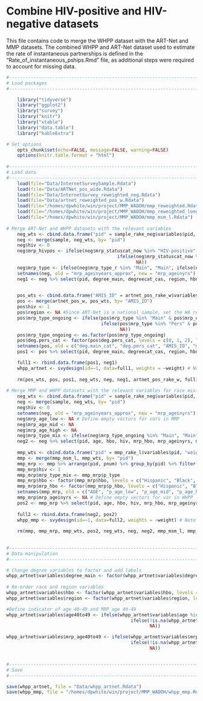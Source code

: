 # Combine HIV-positive and HIV-negative datasets

This file contains code to merge the WHPP dataset with the ART-Net and MMP datasets. The combined WHPP and ART-Net dataset used to estimate the rate of instantaneous partnerships is defined in the "Rate_of_instantaneous_pships.Rmd" file, as additional steps were required to account for missing data.
```r
#-----------------------------------------------------------------------------------
# Load packages
#-----------------------------------------------------------------------------------

    library("tidyverse")
    library("ggplot2")
    library("survey")
    library("knitr")
    library("xtable")
    library("data.table")
    library("kableExtra")

# Set options
    opts_chunk$set(echo=FALSE, message=FALSE, warning=FALSE)
    options(knitr.table.format = "html") 
    
#-----------------------------------------------------------------------------------
# Load data
#-----------------------------------------------------------------------------------
    load(file="Data/InternetSurveySample.Rdata")
    load(file="Data/ARTNet_pos_wide.Rdata")
    load(file="Data/InternetSurvey_reweighted_neg.Rdata")
    load(file="Data/artnet_reweighted_pos_w.Rdata")
    load(file="/homes/dpwhite/win/project/MMP_WADOH/mmp_reweighted.Rdata")
    load(file="/homes/dpwhite/win/project/MMP_WADOH/mmp_reweighted_long.Rdata")
    load(file="/homes/dpwhite/win/project/MMP_WADOH/mmp_msm_l.Rdata")
    
# Merge ART-Net and WHPP datasets with the relevant variables
    neg_wts <- cbind.data.frame("pid" = sample_rake_neg$variables$pid, "weight" = (1/sample_rake_neg$prob))
    neg <- merge(sample, neg_wts, by= "pid")
    neg$hiv <- 0
    neg$mrp_hivpos <- ifelse(neg$mrp_statuscat_now %in% "HIV-positive", 1, 
                                         ifelse(neg$mrp_statuscat_now %in% c("HIV-negative", "Unknown"), 0,
                                                NA))
    neg$mrp_type <- ifelse(neg$mrp_type_r %in% "Main", "Main", ifelse(neg$mrp_type_r %in% "Casual", "Pers", ifelse(neg$mrp_type_r %in% "One time", "Inst", NA)))
    setnames(neg, old = "mrp_ageinyears_approx", new = "mrp_ageinyrs")
    neg1 <- neg %>% select(pid, degree_main, degreecat_cas, region, hbo, age, hiv, mrp_type_ongoing, mrp_type, mrp_ageinyrs, mrp_hivpos, pship_age, position_cat, weight)

    
    pos_wts <- cbind.data.frame("AMIS_ID" = artnet_pos_rake_w$variables$AMIS_ID, "weight" = (1/artnet_pos_rake_w$prob))
    pos <- merge(artnet_pos_w, pos_wts, by= "AMIS_ID")
    pos$hiv <- 1
    pos$region <- NA #Since ART-Net is a national sample, set the WA region variable to missing
    pos$mrp_type_ongoing <- ifelse(pos$mrp_type %in% "Main" & pos$mrp_ongoing %in% 1, "Main",
                                   ifelse(pos$mrp_type %in% "Pers" & pos$mrp_ongoing %in% 1, "Persistent",
                                          NA))
    pos$mrp_type_ongoing <- as.factor(pos$mrp_type_ongoing)
    pos$deg.pers_cat <- factor(pos$deg.pers_cat, levels = c(0, 1, 2), labels = c("None", "One", "Two or more"))
    setnames(pos, old = c("deg.main_cat", "deg.pers_cat", "AMIS_ID", "mrp_pship_age"), new = c("degree_main", "degreecat_cas", "pid", "pship_age"))
    pos1 <- pos %>% select(pid, degree_main, degreecat_cas, region, hbo, age, hiv, mrp_type_ongoing, mrp_type, mrp_ageinyrs, mrp_hivpos, pship_age, position_cat, weight)

    full1 <- rbind.data.frame(pos1, neg1)
    whpp_artnet <- svydesign(id=~1, data=full1, weights = ~weight) # Note this doesn't get the variance correct, but it gets the sample composition
    
    rm(pos_wts, pos, pos1, neg_wts, neg, neg1, artnet_pos_rake_w, full1)
  
# Merge MMP and WHPP datasets with the relevant variables for race mixing
    neg_wts <- cbind.data.frame("pid" = sample_rake_neg$variables$pid, "weight" = (1/sample_rake_neg$prob))
    neg <- merge(sample, neg_wts, by= "pid")
    neg$hiv <- 0
    setnames(neg, old = "mrp_ageinyears_approx", new = "mrp_ageinyrs")
    neg$mrp_age_low <- NA # Define empty vectors for vars in MMP
    neg$mrp_age_mid <- NA
    neg$mrp_age_high <- NA
    neg$mrp_type_mix <- ifelse(neg$mrp_type_ongoing %in% "Main", "Main", ifelse(neg$mrp_type_ongoing %in% "Persistent", "Persistent", ifelse(neg$mrp_type_r %in% "One time", "Instantaneous", NA)))
    neg2 <- neg %>% select(pid, age, hbo, hiv, mrp_hbo, mrp_ageinyrs, mrp_age_low, mrp_age_mid, mrp_age_high, position_cat, mrp_type_mix, weight)
    
    mmp_wts <- cbind.data.frame("pid" = mmp_rake_l$variables$pid, "weight" = (1/mmp_rake_l$prob))
    mmp <- merge(mmp_msm_l, mmp_wts, by= "pid")
    mmp_mrp <- mmp %>% arrange(pid, pnum) %>% group_by(pid) %>% filter(row_number() == 1) 
    mmp_mrp$hiv <- 1
    mmp_mrp$mrp_type_mix <- mmp_mrp$p_type
    mmp_mrp$hbo <- factor(mmp_mrp$hbo, levels = c("Hispanic", "Black", "Other"))
    mmp_mrp$mrp_hbo <- factor(mmp_mrp$p_hbo, levels = c("Hispanic", "Black", "Other"))
    setnames(mmp_mrp, old = c("AGE", "p_age_low", "p_age_mid", "p_age_high"), new = c("age", "mrp_age_low", "mrp_age_mid", "mrp_age_high"))
    mmp_mrp$mrp_ageinyrs <- NA # Define empty vectors for var in WHPP
    pos2 <- mmp_mrp %>% select(pid, age, hbo, hiv, mrp_hbo, mrp_ageinyrs, mrp_age_low, mrp_age_mid, mrp_age_high, position_cat, mrp_type_mix, weight)
    
    full2 <- rbind.data.frame(neg2, pos2)
    whpp_mmp <- svydesign(id=~1, data=full2, weights = ~weight) # Note this doesn't get the variance correct, but it gets the sample composition
    
    rm(mmp, mmp_mrp, mmp_wts, pos2, neg_wts, neg, neg2, mmp_msm_l, mmp_rake_l, sample_rake_neg, full2)
    
    
#-----------------------------------------------------------------------------------
# Data manipulation
#-----------------------------------------------------------------------------------

# Change degree variables to factor and add labels
whpp_artnet$variables$degree_main <- factor(whpp_artnet$variables$degree_main, levels = c(0, 1), labels = c("No main", "Main"))
    
# Re-order race and region variables
whpp_artnet$variables$hbo <- factor(whpp_artnet$variables$hbo, levels = c("Hispanic", "Black", "Other"), labels = c("Hispanic", "Black", "Other"))
whpp_artnet$variables$region <- factor(whpp_artnet$variables$region, levels = c("King County", "Western WA", "Eastern WA"), labels = c("King County", "Western WA", "Eastern WA"))

#Define indicator of age 40-49 and MRP age 40-49
whpp_artnet$variables$age40to49 <- ifelse(whpp_artnet$variables$age %in% c(40:49), 1,
                                              ifelse(!is.na(whpp_artnet$variables$age), 0,
                                                     NA))

whpp_artnet$variables$mrp_age40to49 <- ifelse(whpp_artnet$variables$mrp_ageinyrs %in% c(40:49), 1,
                                              ifelse(!is.na(whpp_artnet$variables$mrp_ageinyrs), 0,
                                                     NA))


#-----------------------------------------------------------------------------------
# Save
#-----------------------------------------------------------------------------------

save(whpp_artnet, file = "Data/whpp_artnet.Rdata")
save(whpp_mmp, file = "/homes/dpwhite/win/project/MMP_WADOH/whpp_mmp.Rdata")

```
